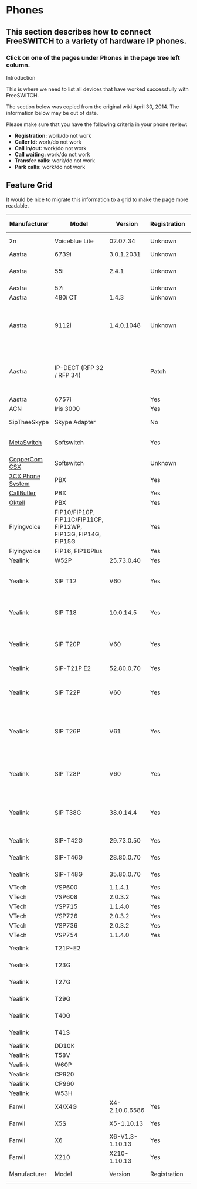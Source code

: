
# Phones 

 

## This section describes how to connect FreeSWITCH to a variety of hardware IP phones.

### Click on one of the pages under Phones in the page tree left column.

Introduction

This is where we need to list all devices that have worked successfully with FreeSWITCH.

The section below was copied from the original wiki April 30, 2014\. The information below may be out of date.

  
Please make sure that you have the following criteria in your phone review:

* **Registration:** work/do not work
* **Caller Id:** work/do not work
* **Call in/out:** work/do not work
* **Call waiting:** work/do not work
* **Transfer calls:** work/do not work
* **Park calls:** work/do not work

## Feature Grid

It would be nice to migrate this information to a grid to make the page more readable.

| Manufacturer                               | Model                                                         | Version         | Registration | Caller ID | Call in/out | Call waiting | Transfer calls | Park calls | MWI     | SRTP      | TLS     | Video   | SIMPLE  | SLA      | BLF      | OPUS | FEC     | PLC     | Notes                                                                                                                                                                                                                                                                                             |
| ------------------------------------------ | ------------------------------------------------------------- | --------------- | ------------ | --------- | ----------- | ------------ | -------------- | ---------- | ------- | --------- | ------- | ------- | ------- | -------- | -------- | ---- | ------- | ------- | ------------------------------------------------------------------------------------------------------------------------------------------------------------------------------------------------------------------------------------------------------------------------------------------------- |
| 2n                                         | Voiceblue Lite                                                | 02.07.34        | Unknown      | Yes       | Yes         | Unknown      | Yes            | N/A        | Unknown | Unknown   | Unknown | Unknown | Unknown |          |          |      |         |         | [2n Voiceblue Lite Config](https://wiki.freeswitch.org/wiki/2n%5FVoiceblue%5FLite%5FConfig "2n Voiceblue Lite Config")                                                                                                                                                                            |
| Aastra                                     | 6739i                                                         | 3.0.1.2031      | Unknown      | Unknown   | Unknown     | Unknown      | Unknown        | Unknown    | Unknown | Yes       | Yes     | Unknown | Unknown |          |          |      |         |         |                                                                                                                                                                                                                                                                                                   |
| Aastra                                     | 55i                                                           | 2.4.1           | Unknown      | Unknown   | Unknown     | Unknown      | Unknown        | Unknown    | Unknown | Partial ? | Unknown | Unknown | Unknown |          |          |      |         |         | SRTP in Preferred mode doesn't work.                                                                                                                                                                                                                                                              |
| Aastra                                     | 57i                                                           |                 | Unknown      | Unknown   | Unknown     | Unknown      | Unknown        | Unknown    | Unknown | Unknown   | No      | Unknown | Unknown |          |          |      |         |         |                                                                                                                                                                                                                                                                                                   |
| Aastra                                     | 480i CT                                                       | 1.4.3           | Unknown      | Unknown   | Unknown     | Unknown      | Unknown        | Unknown    | Unknown | Unknown   | No      | Unknown | Unknown |          |          |      |         |         |                                                                                                                                                                                                                                                                                                   |
| Aastra                                     | 9112i                                                         | 1.4.0.1048      | Unknown      | Unknown   | Yes         | Unknown      | Unknown        | Unknown    | Unknown | Unknown   | Unknown | Unknown | Unknown |          |          |      |         |         | If you get a ptime warning use ptime=20 in Customised Codec Preference List                                                                                                                                                                                                                       |
| Aastra                                     | IP-DECT (RFP 32 / RFP 34)                                     |                 | Patch        | Yes       | Yes         | Yes          | Yes            | Yes        | Unknown | Unknown   | Unknown | Unknown | Unknown |          |          |      |         |         | Deregister doesn't work cleanly, patch in Jira (FS-2875) to get it working.                                                                                                                                                                                                                       |
| Aastra                                     | 6757i                                                         |                 | Yes          | Yes       | Yes         | Yes          | Unknown        | Unknown    | Unknown | Unknown   | Unknown | Unknown | Unknown |          |          |      |         |         |                                                                                                                                                                                                                                                                                                   |
| ACN                                        | Iris 3000                                                     |                 | Yes          | Yes       | Yes         | Yes          | Unknown        | Unknown    | Unknown | Unknown   | Unknown | Unknown | Unknown |          |          |      |         |         |                                                                                                                                                                                                                                                                                                   |
| SipTheeSkype                               | Skype Adapter                                                 |                 | No           | Yes       | Yes         | Unknown      | Unknown        | Unknown    | Unknown | Unknown   | Unknown | Unknown | Unknown |          |          |      |         |         | [SipTheeSkype Skype Adapter](https://wiki.freeswitch.org/wiki/SipTheeSkype%5FSkype%5FAdapter "SipTheeSkype Skype Adapter")                                                                                                                                                                        |
| [MetaSwitch](http://www.metaswitch.com/)   | Softswitch                                                    |                 | Yes          | Yes       | Yes         | Unknown      | Unknown        | Unknown    | Unknown | Unknown   | Unknown | Unknown | Unknown |          |          |      |         |         | [FreeSwitch MetaSwitch HowTo](https://wiki.freeswitch.org/wiki/FreeSwitch%5FMetaSwitch%5FHowTo "FreeSwitch MetaSwitch HowTo")                                                                                                                                                                     |
| [CopperCom CSX](http://www.coppercom.com/) | Softswitch                                                    |                 | Unknown      | Unknown   | Unknown     | Unknown      | Unknown        | Unknown    | Unknown | Unknown   | Unknown | Unknown | Unknown |          |          |      |         |         |                                                                                                                                                                                                                                                                                                   |
| [3CX Phone System](http://www.3cx.com/)    | PBX                                                           |                 | Yes          | Yes       | Yes         | Yes          | Yes            | Unknown    | Unknown | Unknown   | Unknown | Unknown | Unknown |          |          |      |         |         |                                                                                                                                                                                                                                                                                                   |
| [CallButler](http://www.callbutler.com/)   | PBX                                                           |                 | Yes          | Yes       | Yes         | Unknown      | Unknown        | Unknown    | Unknown | Unknown   | Unknown | Unknown | Unknown |          |          |      |         |         |                                                                                                                                                                                                                                                                                                   |
| [Oktell](http://oktellpbx.com/)            | PBX                                                           |                 | Yes          | Yes       | Yes         | No           | Yes            | Unknown    | Unknown | Unknown   | Unknown | Unknown | Unknown |          |          |      |         |         |                                                                                                                                                                                                                                                                                                   |
| Flyingvoice                                | FIP10/FIP10P, FIP11C/FIP11CP, FIP12WP, FIP13G, FIP14G, FIP15G |                 | Yes          | Yes       | Yes         | Yes          | Yes            | Yes        | Yes     | Yes       | Yes     | No      | Unknown | Yes      | Yes      | Yes  | Unknown | Unknown |                                                                                                                                                                                                                                                                                                   |
| Flyingvoice                                | FIP16, FIP16Plus                                              |                 | Yes          | Yes       | Yes         | Yes          | Yes            | Yes        | Yes     | Yes       | Yes     | No      | Unknown | Yes      | No       | Yes  | Unknown | Unknown |                                                                                                                                                                                                                                                                                                   |
| Yealink                                    | W52P                                                          | 25.73.0.40      | Yes          | Yes       | Yes         | Yes          | Yes            | Unknown    | Yes     | Unknown   | Unknown | \-      | Unknown |          |          |      |         |         | Hold: Yes                                                                                                                                                                                                                                                                                         |
| Yealink                                    | SIP T12                                                       | V60             | Yes          | Yes       | Yes         | Yes          | Yes (attended) | Unknown    | Unknown | Unknown   | Unknown | \-      | Unknown |          |          |      |         |         | Hold: Yes, Forward Yes with [manual-redirect](https://wiki.freeswitch.org/wiki/Dialplan%5FHandling%5FIncoming%5FRedirect#Related%5Fsofia%5Fconfiguration "Dialplan Handling Incoming Redirect")                                                                                                   |
| Yealink                                    | SIP T18                                                       | 10.0.14.5       | Yes          | Yes       | Yes         | Yes          | Yes (attended) | Unknown    | Unknown | Unknown   | Unknown | \-      | Unknown |          |          |      |         |         | Hold: Yes, Forward Yes with [manual-redirect](https://wiki.freeswitch.org/wiki/Dialplan%5FHandling%5FIncoming%5FRedirect#Related%5Fsofia%5Fconfiguration "Dialplan Handling Incoming Redirect")                                                                                                   |
| Yealink                                    | SIP T20P                                                      | V60             | Yes          | Yes       | Yes         | Yes          | Yes (attended) | Unknown    | Yes     | Unknown   | Unknown | \-      | Unknown |          |          |      |         |         | Hold: Yes, Forward Yes with [manual-redirect](https://wiki.freeswitch.org/wiki/Dialplan%5FHandling%5FIncoming%5FRedirect#Related%5Fsofia%5Fconfiguration "Dialplan Handling Incoming Redirect")                                                                                                   |
| Yealink                                    | SIP-T21P E2                                                   | 52.80.0.70      | Yes          | Yes       | Yes         | Yes          | Yes            | Unknown    | Yes     | Unknown   | Unknown | \-      | Unknown |          |          |      |         |         | BLF: Yes, Hold: Yes                                                                                                                                                                                                                                                                               |
| Yealink                                    | SIP T22P                                                      | V60             | Yes          | Yes       | Yes         | Yes          | Yes (attended) | Unknown    | Yes     | Unknown   | Unknown | \-      | Unknown |          |          |      |         |         | Hold: Yes, Forward Yes with [manual-redirect](https://wiki.freeswitch.org/wiki/Dialplan%5FHandling%5FIncoming%5FRedirect#Related%5Fsofia%5Fconfiguration "Dialplan Handling Incoming Redirect")                                                                                                   |
| Yealink                                    | SIP T26P                                                      | V61             | Yes          | Yes       | Yes         | Yes          | Yes (attended) | Unknown    | Yes     | Unknown   | Unknown | \-      | Unknown |          |          |      |         |         | BLF: Yes, Hold: Yes, Forward Yes with [manual-redirect](https://wiki.freeswitch.org/wiki/Dialplan%5FHandling%5FIncoming%5FRedirect#Related%5Fsofia%5Fconfiguration "Dialplan Handling Incoming Redirect")[Yealink-SIP-T26P](https://wiki.freeswitch.org/wiki/Yealink-SIP-T26P "Yealink-SIP-T26P") |
| Yealink                                    | SIP T28P                                                      | V60             | Yes          | Yes       | Yes         | Yes          | Yes (attended) | Unknown    | Yes     | Unknown   | Unknown | \-      | Unknown |          |          |      |         |         | BLF: Yes, Hold: Yes, Forward Yes with [manual-redirect](https://wiki.freeswitch.org/wiki/Dialplan%5FHandling%5FIncoming%5FRedirect#Related%5Fsofia%5Fconfiguration "Dialplan Handling Incoming Redirect")                                                                                         |
| Yealink                                    | SIP T38G                                                      | 38.0.14.4       | Yes          | Yes       | Yes         | Yes          | Yes (attended) | Unknown    | Yes     | Unknown   | Unknown | \-      | Unknown |          |          |      |         |         | BLF: Yes, Hold: Yes, Forward Yes with [manual-redirect](https://wiki.freeswitch.org/wiki/Dialplan%5FHandling%5FIncoming%5FRedirect#Related%5Fsofia%5Fconfiguration "Dialplan Handling Incoming Redirect")                                                                                         |
| Yealink                                    | SIP-T42G                                                      | 29.73.0.50      | Yes          | Yes       | Yes         | Yes          | Yes            | Unknown    | Yes     | Unknown   | Unknown | \-      | Unknown |          |          |      |         |         | BLF: Yes, Hold: Yes                                                                                                                                                                                                                                                                               |
| Yealink                                    | SIP-T46G                                                      | 28.80.0.70      | Yes          | Yes       | Yes         | Yes          | Yes            | Unknown    | Yes     | Unknown   | Unknown | \-      | Unknown |          |          |      |         |         | BLF: Yes Hold: Yes                                                                                                                                                                                                                                                                                |
| Yealink                                    | SIP-T48G                                                      | 35.80.0.70      | Yes          | Yes       | Yes         | Yes          | Yes            | Unknown    | Yes     | Unknown   | Unknown | \-      | Unknown |          |          |      |         |         | BLF: Yes Hold: Yes                                                                                                                                                                                                                                                                                |
| VTech                                      | VSP600                                                        | 1.1.4.1         | Yes          | Yes       | Yes         | \-           | Yes            | \-         | \-      | Yes       | Unknown | \-      | \-      |          |          |      |         |         | \-                                                                                                                                                                                                                                                                                                |
| VTech                                      | VSP608                                                        | 2.0.3.2         | Yes          | Yes       | Yes         | \-           | Yes            | \-         | \-      | \-        | Unknown | \-      | \-      |          |          |      |         |         | \-                                                                                                                                                                                                                                                                                                |
| VTech                                      | VSP715                                                        | 1.1.4.0         | Yes          | Yes       | Yes         | \-           | Yes            | Yes        | Yes     | Yes       | Unknown | \-      | \-      |          |          |      |         |         | \-                                                                                                                                                                                                                                                                                                |
| VTech                                      | VSP726                                                        | 2.0.3.2         | Yes          | Yes       | Yes         | \-           | Yes            | Yes        | Yes     | Yes       | Unknown | \-      | \-      |          |          |      |         |         | \-                                                                                                                                                                                                                                                                                                |
| VTech                                      | VSP736                                                        | 2.0.3.2         | Yes          | Yes       | Yes         | \-           | Yes            | Yes        | \-      | Yes       | Unknown | \-      | \-      |          |          |      |         |         | \-                                                                                                                                                                                                                                                                                                |
| VTech                                      | VSP754                                                        | 1.1.4.0         | Yes          | Yes       | Yes         | \-           | Yes            | \-         | \-      | Yes       | Unknown | \-      | \-      |          |          |      |         |         | \-                                                                                                                                                                                                                                                                                                |
| Yealink                                    | T21P-E2                                                       |                 |              |           |             |              |                |            |         |           |         |         |         |          |          |      |         |         | 1 unit with power supply                                                                                                                                                                                                                                                                          |
| Yealink                                    | T23G                                                          |                 |              |           |             |              |                |            |         |           |         |         |         |          |          |      |         |         | 1 unit with power supply                                                                                                                                                                                                                                                                          |
| Yealink                                    | T27G                                                          |                 |              |           |             |              |                |            |         |           |         |         |         |          |          |      |         |         | 1 unit with power supply                                                                                                                                                                                                                                                                          |
| Yealink                                    | T29G                                                          |                 |              |           |             |              |                |            |         |           |         |         |         |          |          |      |         |         | 1 unit with power supply                                                                                                                                                                                                                                                                          |
| Yealink                                    | T40G                                                          |                 |              |           |             |              |                |            |         |           |         |         |         |          |          |      |         |         | 1 unit with power supply                                                                                                                                                                                                                                                                          |
| Yealink                                    | T41S                                                          |                 |              |           |             |              |                |            |         |           |         |         |         |          |          |      |         |         | 1 unit with power supply                                                                                                                                                                                                                                                                          |
| Yealink                                    | DD10K                                                         |                 |              |           |             |              |                |            |         |           |         |         |         |          |          |      |         |         |                                                                                                                                                                                                                                                                                                   |
| Yealink                                    | T58V                                                          |                 |              |           |             |              |                |            |         |           |         |         |         |          |          |      |         |         |                                                                                                                                                                                                                                                                                                   |
| Yealink                                    | W60P                                                          |                 |              |           |             |              |                |            |         |           |         |         |         |          |          |      |         |         |                                                                                                                                                                                                                                                                                                   |
| Yealink                                    | CP920                                                         |                 |              |           |             |              |                |            |         |           |         |         |         |          |          |      |         |         |                                                                                                                                                                                                                                                                                                   |
| Yealink                                    | CP960                                                         |                 |              |           |             |              |                |            |         |           |         |         |         |          |          |      |         |         |                                                                                                                                                                                                                                                                                                   |
| Yealink                                    | W53H                                                          |                 |              |           |             |              |                |            |         |           |         |         |         |          |          |      |         |         |                                                                                                                                                                                                                                                                                                   |
| Fanvil                                     | X4/X4G                                                        | X4-2.10.0.6586  | Yes          | Yes       | Yes         | Yes          | Yes            | N/A        | Yes     | Unknown   | Unknown | Unknown | Unknown | TCP Only | TCP Only |      |         |         |                                                                                                                                                                                                                                                                                                   |
| Fanvil                                     | X5S                                                           | X5-1.10.13      | Yes          | Yes       | Yes         | Yes          | Yes            | N/A        | Yes     | Unknown   | Unknown | Unknown | Unknown | TCP Only | TCP Only |      |         |         |                                                                                                                                                                                                                                                                                                   |
| Fanvil                                     | X6                                                            | X6-V1.3-1.10.13 | Yes          | Yes       | Yes         | Yes          | Yes            | N/A        | Yes     | Unknown   | Unknown | Unknown | Unknown | TCP Only | TCP Only |      |         |         |                                                                                                                                                                                                                                                                                                   |
| Fanvil                                     | X210                                                          | X210-1.10.13    | Yes          | Yes       | Yes         | Yes          | Yes            | N/A        | Yes     | Unknown   | Unknown | Unknown | Unknown | TCP Only | TCP Only |      |         |         |                                                                                                                                                                                                                                                                                                   |
| Manufacturer                               | Model                                                         | Version         | Registration | Caller ID | Call in/out | Call waiting | Transfer calls | Park calls | MWI     | SRTP      | TLS     | Video   | SIMPLE  | SLA      | BLF      | OPUS | FEC     | PLC     | Notes                                                                                                                                                                                                                                                                                             |


